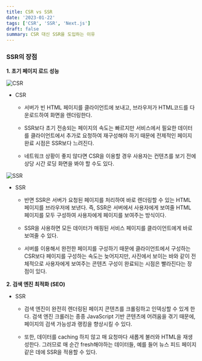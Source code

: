 ```yaml
---
title: CSR vs SSR
date: '2023-01-22'
tags: ['CSR', 'SSR', 'Next.js']
draft: false
summary: CSR 대신 SSR을 도입하는 이유
---
```


### SSR의 장점

**1. 초기 페이지 로드 성능**

![CSR](/static/images/csr.webp)

- CSR

  - 서버가 빈 HTML 페이지를 클라이언트에 보내고, 브라우저가 HTML코드를 다운로드하여 화면을 렌더링한다.

  - SSR보다 초기 전송되는 페이지의 속도는 빠르지만 서비스에서 필요한 데이터를 클라이언트에서 추가로 요청하여 재구성해야 하기 때문에 전제적인 페이지 완료 시점은 SSR보다 느려진다.

  - 네트워크 상황이 좋지 않다면 CSR을 이용할 경우 사용자는 컨텐츠를 보기 전에 상당 시간 로딩 화면을 봐야 할 수도 있다.

![SSR](/static/images/ssr.webp)

- SSR

  - 반면 SSR은 서버가 요청된 페이지를 처리하여 바로 렌더링할 수 있는 HTML 페이지를 브라우저에 보낸다. 즉, SSR은 서버에서 사용자에게 보여줄 HTML 페이지를 모두 구성하여 사용자에게 페이지를 보여주는 방식이다.

  - SSR을 사용하면 모든 데이터가 매핑된 서비스 페이지를 클라이언트에게 바로 보여줄 수 있다.

  - 서버를 이용해서 완전한 페이지를 구성하기 때문에 클라이언트에서 구성하는 CSR보다 페이지를 구성하는 속도는 늦어지지만, 사진에서 보이는 바와 같이 전체적으로 사용자에게 보여주는 콘텐츠 구성이 완료되는 시점은 빨라진다는 장점이 있다.

**2. 검색 엔진 최적화 (SEO)**

- SSR

  - 검색 엔진이 완전히 렌더링된 페이지 콘텐츠를 크롤링하고 인덱싱할 수 있게 한다. 검색 엔진 크롤러는 종종 JavaScript 기반 콘텐츠에 어려움을 겪기 때문에, 페이지의 검색 가능성과 랭킹을 향상시킬 수 있다.

  - 또한, 데이터를 caching 하지 않고 매 요청마다 새롭게 불러와 HTML을 재생성한다. 그러므로 매 순간 fresh해야하는 데이터들, 예를 들어 뉴스 피드 페이지 같은 데에 SSR을 적용할 수 있다.

